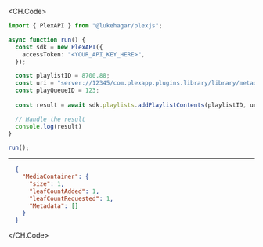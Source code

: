 
<CH.Code>
```typescript AddPlaylistContents.ts
import { PlexAPI } from "@lukehagar/plexjs";

async function run() {
  const sdk = new PlexAPI({
    accessToken: "<YOUR_API_KEY_HERE>",
  });

  const playlistID = 8700.88;
  const uri = "server://12345/com.plexapp.plugins.library/library/metadata/1";
  const playQueueID = 123;
  
  const result = await sdk.playlists.addPlaylistContents(playlistID, uri, playQueueID);

  // Handle the result
  console.log(result)
}

run();
```
---

```json Example Response
  {
    "MediaContainer": {
      "size": 1,
      "leafCountAdded": 1,
      "leafCountRequested": 1,
      "Metadata": []
    }
  }
```
</CH.Code>
